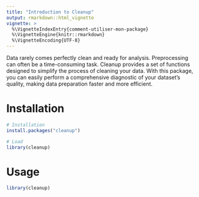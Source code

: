 ---
title: "Introduction to Cleanup"
output: rmarkdown::html_vignette
vignette: >
  %\VignetteIndexEntry{comment-utiliser-mon-package}
  %\VignetteEngine{knitr::rmarkdown}
  %\VignetteEncoding{UTF-8}
---

Data rarely comes perfectly clean and ready for analysis. Preprocessing can often be a time-consuming task. Cleanup provides a set of functions designed to simplify the process of cleaning your data. With this package, you can easily perform a comprehensive diagnostic of your dataset's quality, making data preparation faster and more efficient.

# Installation

```{r echo=TRUE}
# Installation
install.packages("cleanup")

# Load
library(cleanup)
```

# Usage

```{r, include = FALSE}
library(cleanup)
```
